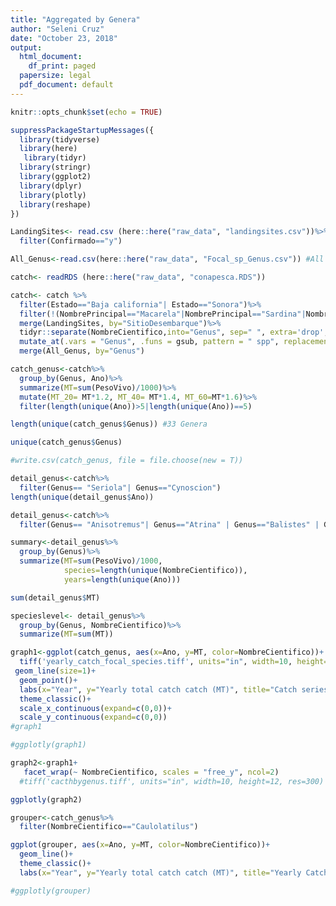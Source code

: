 ```yaml
---
title: "Aggregated by Genera"
author: "Seleni Cruz"
date: "October 23, 2018"
output:
  html_document:
    df_print: paged
  papersize: legal
  pdf_document: default
---
```


```r
knitr::opts_chunk$set(echo = TRUE)
```


```r
suppressPackageStartupMessages({
  library(tidyverse)
  library(here)
   library(tidyr)
  library(stringr)
  library(ggplot2)
  library(dplyr)
  library(plotly)
  library(reshape)
})
```


```r
LandingSites<- read.csv (here::here("raw_data", "landingsites.csv"))%>%
  filter(Confirmado=="y")

All_Genus<-read.csv(here::here("raw_data", "Focal_sp_Genus.csv")) #All values in USD/MT

catch<- readRDS (here::here("raw_data", "conapesca.RDS"))

catch<- catch %>%
  filter(Estado=="Baja california"| Estado=="Sonora")%>%
  filter(!(NombrePrincipal=="Macarela"|NombrePrincipal=="Sardina"|NombrePrincipal=="Camaron"|NombrePrincipal=="Corvina"|NombrePrincipal=="Calamar"|NombrePrincipal=="Anchoveta"))%>%
  merge(LandingSites, by="SitioDesembarque")%>%
  tidyr::separate(NombreCientifico,into="Genus", sep=" ", extra='drop', remove=FALSE)%>%
  mutate_at(.vars = "Genus", .funs = gsub, pattern = " spp", replacement = "")%>%
  merge(All_Genus, by="Genus")

catch_genus<-catch%>%
  group_by(Genus, Ano)%>%
  summarize(MT=sum(PesoVivo)/1000)%>%
  mutate(MT_20= MT*1.2, MT_40= MT*1.4, MT_60=MT*1.6)%>%
  filter(length(unique(Ano))>5|length(unique(Ano))==5)

length(unique(catch_genus$Genus)) #33 Genera

unique(catch_genus$Genus)

#write.csv(catch_genus, file = file.choose(new = T))

detail_genus<-catch%>%
  filter(Genus== "Seriola"| Genus=="Cynoscion")
length(unique(detail_genus$Ano))

detail_genus<-catch%>%
  filter(Genus== "Anisotremus"| Genus=="Atrina" | Genus=="Balistes" | Genus=="Bodianus" | Genus== "Callinectes" | Genus=="Caranx"| Genus=="Carcharhinus"| Genus=="Caulolatilus"| Genus=="Cephalopholis"| Genus=="Dasyatis" | Genus=="Epinephelus"| Genus=="Haemulon"| Genus== "Lutjanus"  | Genus== "Megapitaria" | Genus== "Merluccius"  | Genus== "Microlepidotus" | Genus=="Micropogonias" | Genus== "Mugil"| Genus=="Mycteroperca" | Genus=="Nematistius" | Genus=="Octopus" | Genus=="Panulirus"   | Genus=="Paralabrax"| Genus==  "Rhinobatos"   | Genus==  "Scarus"| Genus==   "Scomberomorus"  | Genus== "Scorpaena"  | Genus== "Sphoeroides"| Genus== "Sphyraena"    | Genus== "Sphyrna" | Genus==  "Squatina"  | Genus=="Strombus"    | Genus==   "Trachinotus")

summary<-detail_genus%>%
  group_by(Genus)%>%
  summarize(MT=sum(PesoVivo)/1000, 
            species=length(unique(NombreCientifico)), 
            years=length(unique(Ano)))

sum(detail_genus$MT)

specieslevel<- detail_genus%>%
  group_by(Genus, NombreCientifico)%>%
  summarize(MT=sum(MT))

```


```r

graph1<-ggplot(catch_genus, aes(x=Ano, y=MT, color=NombreCientifico))+
  tiff('yearly_catch_focal_species.tiff', units="in", width=10, height=5, res=300)+
 geom_line(size=1)+
  geom_point()+
  labs(x="Year", y="Yearly total catch catch (MT)", title="Catch series of 33 Genera", subtitle= "2000-2015")+
  theme_classic()+
  scale_x_continuous(expand=c(0,0))+
  scale_y_continuous(expand=c(0,0))
#graph1

#ggplotly(graph1)
```



```r
graph2<-graph1+
   facet_wrap(~ NombreCientifico, scales = "free_y", ncol=2)
  #tiff('cacthbygenus.tiff', units="in", width=10, height=12, res=300)

ggplotly(graph2)
```

```r
grouper<-catch_genus%>%
  filter(NombreCientifico=="Caulolatilus")

ggplot(grouper, aes(x=Ano, y=MT, color=NombreCientifico))+
  geom_line()+
  theme_classic()+
  labs(x="Year", y="Yearly total catch catch (MT)", title="Yearly Catch of two Epinephelus grouper species ", subtitle= "2000-2015")

#ggplotly(grouper)

```

